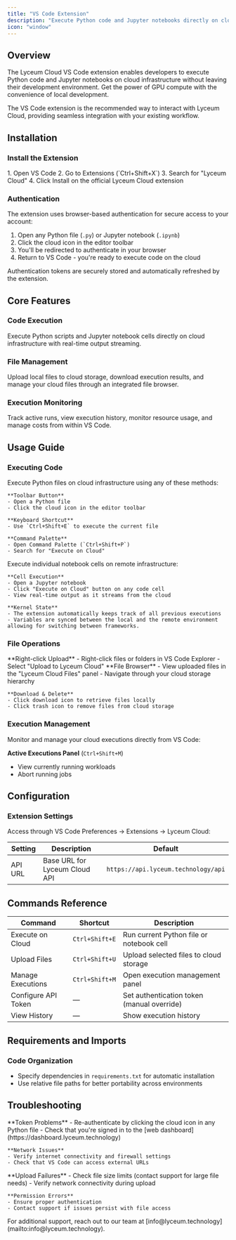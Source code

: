 ```yaml
---
title: "VS Code Extension"
description: "Execute Python code and Jupyter notebooks directly on cloud infrastructure from VS Code"
icon: "window"
---
```


## Overview

The Lyceum Cloud VS Code extension enables developers to execute Python code and Jupyter notebooks on cloud infrastructure without leaving their development environment. Get the power of GPU compute with the convenience of local development.

<Tip>
The VS Code extension is the recommended way to interact with Lyceum Cloud, providing seamless integration with your existing workflow.
</Tip>

## Installation

### Install the Extension


<AccordionGroup>
  <Accordion icon="download" title="Install from VS Code Marketplace">
    1. Open VS Code
    2. Go to Extensions (`Ctrl+Shift+X`)
    3. Search for "Lyceum Cloud"
    4. Click Install on the official Lyceum Cloud extension
  </Accordion>
</AccordionGroup>

### Authentication

The extension uses browser-based authentication for secure access to your account:

1. Open any Python file (`.py`) or Jupyter notebook (`.ipynb`)
2. Click the cloud icon in the editor toolbar
3. You'll be redirected to authenticate in your browser
4. Return to VS Code - you're ready to execute code on the cloud

<Note>
Authentication tokens are securely stored and automatically refreshed by the extension.
</Note>

## Core Features

### Code Execution
Execute Python scripts and Jupyter notebook cells directly on cloud infrastructure with real-time output streaming.

### File Management
Upload local files to cloud storage, download execution results, and manage your cloud files through an integrated file browser.

### Execution Monitoring
Track active runs, view execution history, monitor resource usage, and manage costs from within VS Code.

## Usage Guide

### Executing Code

<Tabs>
  <Tab title="Python Files" icon="python">
    Execute Python files on cloud infrastructure using any of these methods:

    **Toolbar Button**
    - Open a Python file
    - Click the cloud icon in the editor toolbar

    **Keyboard Shortcut**
    - Use `Ctrl+Shift+E` to execute the current file

    **Command Palette**
    - Open Command Palette (`Ctrl+Shift+P`)
    - Search for "Execute on Cloud"
  </Tab>
  
  <Tab title="Jupyter Notebooks" icon="book">
    Execute individual notebook cells on remote infrastructure:

    **Cell Execution**
    - Open a Jupyter notebook
    - Click "Execute on Cloud" button on any code cell
    - View real-time output as it streams from the cloud

    **Kernel State**
    - The extension automatically keeps track of all previous executions
    - Variables are synced between the local and the remote environment allowing for switching between frameworks.



  </Tab>
</Tabs>

### File Operations

<AccordionGroup>
  <Accordion icon="upload" title="Upload Files to Cloud">
    **Right-click Upload**
    - Right-click files or folders in VS Code Explorer
    - Select "Upload to Lyceum Cloud"
  </Accordion>

  <Accordion icon="folder" title="Manage Cloud Files">
    **File Browser**
    - View uploaded files in the "Lyceum Cloud Files" panel
    - Navigate through your cloud storage hierarchy

    **Download & Delete**
    - Click download icon to retrieve files locally
    - Click trash icon to remove files from cloud storage
  </Accordion>
</AccordionGroup>

### Execution Management

Monitor and manage your cloud executions directly from VS Code:

**Active Executions Panel** (`Ctrl+Shift+M`)
- View currently running workloads
- Abort running jobs

## Configuration

### Extension Settings

Access through VS Code Preferences → Extensions → Lyceum Cloud:

| Setting | Description | Default |
|---------|-------------|---------|
| API URL | Base URL for Lyceum Cloud API | `https://api.lyceum.technology/api` |


## Commands Reference

| Command | Shortcut | Description |
|---------|----------|-------------|
| Execute on Cloud | `Ctrl+Shift+E` | Run current Python file or notebook cell |
| Upload Files | `Ctrl+Shift+U` | Upload selected files to cloud storage |
| Manage Executions | `Ctrl+Shift+M` | Open execution management panel |
| Configure API Token | — | Set authentication token (manual override) |
| View History | — | Show execution history |

## Requirements and Imports

### Code Organization
- Specify dependencies in `requirements.txt` for automatic installation
- Use relative file paths for better portability across environments

## Troubleshooting

<AccordionGroup>
  <Accordion icon="key" title="Authentication Issues">
    **Token Problems**
    - Re-authenticate by clicking the cloud icon in any Python file
    - Check that you're signed in to the [web dashboard](https://dashboard.lyceum.technology)

    **Network Issues**
    - Verify internet connectivity and firewall settings
    - Check that VS Code can access external URLs
  </Accordion>


  <Accordion icon="folder-open" title="File Operation Issues">
    **Upload Failures**
    - Check file size limits (contact support for large file needs)
    - Verify network connectivity during upload

    **Permission Errors**
    - Ensure proper authentication
    - Contact support if issues persist with file access
  </Accordion>
</AccordionGroup>

<Card title="Need Help?" icon="life-ring">
  For additional support, reach out to our team at [info@lyceum.technology](mailto:info@lyceum.technology).
</Card>